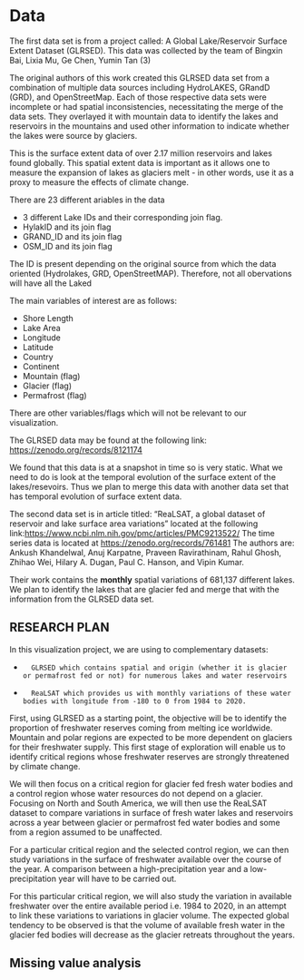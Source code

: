 # Data
The first data set is from a project called: A Global Lake/Reservoir Surface Extent Dataset (GLRSED). This data was collected by the team of Bingxin Bai, Lixia Mu, Ge Chen, Yumin Tan (3)

The original authors of this work created this GLRSED data set from a combination of multiple data sources including HydroLAKES, GRandD (GRD), and OpenStreetMap. Each of those respective data sets were incomplete or had spatial inconsistencies, necessitating the merge of the data sets. They overlayed it with mountain data to identify the lakes and reservoirs in the mountains and used other information to indicate whether the lakes were source by glaciers.

This is the surface extent data of over 2.17 million reservoirs and lakes found globally. This spatial extent data is important as it allows one to measure the expansion of lakes as glaciers melt - in other words, use it as a proxy to measure the effects of climate change.

There are 23 different ariables in the data

-   3 different Lake IDs and their corresponding join flag.\
-   HylakID and its join flag
-   GRAND_ID and its join flag
-   OSM_ID and its join flag

The ID is present depending on the original source from which the data oriented (Hydrolakes, GRD, OpenStreetMAP). Therefore, not all obervations will have all the Laked

The main variables of interest are as follows:

-   Shore Length
-   Lake Area
-   Longitude
-   Latitude
-   Country
-   Continent
-   Mountain (flag)
-   Glacier (flag)
-   Permafrost (flag)

There are other variables/flags which will not be relevant to our visualization.

The GLRSED data may be found at the following link: <https://zenodo.org/records/8121174>

We found that this data is at a snapshot in time so is very static. What we need to do is look at the temporal evolution of the surface extent of the lakes/resevoirs. Thus we plan to merge this data with another data set that has temporal evolution of surface extent data.

The second data set is in article titled: "ReaLSAT, a global dataset of reservoir and lake surface area variations" located at the following link:<https://www.ncbi.nlm.nih.gov/pmc/articles/PMC9213522/> The time series data is located at <https://zenodo.org/records/761481> The authors are: Ankush Khandelwal, Anuj Karpatne, Praveen Ravirathinam, Rahul Ghosh, Zhihao Wei, Hilary A. Dugan, Paul C. Hanson, and Vipin Kumar.

Their work contains the **monthly** spatial variations of 681,137 different lakes. We plan to identify the lakes that are glacier fed and merge that with the information from the GLRSED data set.


## RESEARCH PLAN

In this visualization project, we are using to complementary datasets:

-       GLRSED which contains spatial and origin (whether it is glacier or permafrost fed or not) for numerous lakes and water reservoirs

-       ReaLSAT which provides us with monthly variations of these water bodies with longitude from -180 to 0 from 1984 to 2020.

First, using GLRSED as a starting point, the objective will be to identify the proportion of freshwater reserves coming from melting ice worldwide. Mountain and polar regions are expected to be more dependent on glaciers for their freshwater supply. This first stage of exploration will enable us to identify critical regions whose freshwater reserves are strongly threatened by climate change.

We will then focus on a critical region for glacier fed fresh water bodies and a control region whose water resources do not depend on a glacier. Focusing on North and South America, we will then use the ReaLSAT dataset to compare variations in surface of fresh water lakes and reservoirs across a year between glacier or permafrost fed water bodies and some from a region assumed to be unaffected.

For a particular critical region and the selected control region, we can then study variations in the surface of freshwater available over the course of the year. A comparison between a high-precipitation year and a low-precipitation year will have to be carried out.

For this particular critical region, we will also study the variation in available freshwater over the entire available period i.e. 1984 to 2020, in an attempt to link these variations to variations in glacier volume. The expected global tendency to be observed is that the volume of available fresh water in the glacier fed bodies will decrease as the glacier retreats throughout the years.


## Missing value analysis
